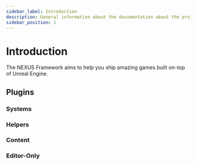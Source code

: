 ```yaml
---
sidebar_label: Introduction
description: General information about the documentation about the project that might be useful.
sidebar_position: 1
---
```



# Introduction

The NEXUS Framework aims to help you ship amazing games built on-top of Unreal Engine.

## Plugins

<PluginDetails moduleName="NexusCore" link={true} />

### Systems

<PluginDetails moduleName="NexusActorPools" link={true} />
<PluginDetails moduleName="NexusDynamicReferences" link={true} />

### Helpers

<PluginDetails moduleName="NexusPicker" link={true} />
<PluginDetails moduleName="NexusMultiplayer" link={true} />

### Content

<PluginDetails moduleName="NexusMaterialLibrary" link={true} />
<PluginDetails moduleName="NexusUserInterface" link={true} />

### Editor-Only

<PluginDetails moduleName="NexusFixers" link={true} />